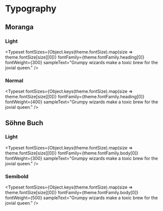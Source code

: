 
<Meta title="Tokens/Typography" />

# Typography

## Moranga

### Light

<Typeset
  fontSizes={Object.keys(theme.fontSize).map(size => theme.fontSize[size][0])}
  fontFamily={theme.fontFamily.heading[0]}
  fontWeight={300}
  sampleText="Grumpy wizards make a toxic brew for the jovial queen."
/>

### Normal

<Typeset
  fontSizes={Object.keys(theme.fontSize).map(size => theme.fontSize[size][0])}
  fontFamily={theme.fontFamily.heading[0]}
  fontWeight={400}
  sampleText="Grumpy wizards make a toxic brew for the jovial queen."
/>

## Söhne Buch

### Light

<Typeset
  fontSizes={Object.keys(theme.fontSize).map(size => theme.fontSize[size][0])}
  fontFamily={theme.fontFamily.body[0]}
  fontWeight={300}
  sampleText="Grumpy wizards make a toxic brew for the jovial queen."
/>

### Semibold

<Typeset
  fontSizes={Object.keys(theme.fontSize).map(size => theme.fontSize[size][0])}
  fontFamily={theme.fontFamily.body[0]}
  fontWeight={500}
  sampleText="Grumpy wizards make a toxic brew for the jovial queen."
/>
